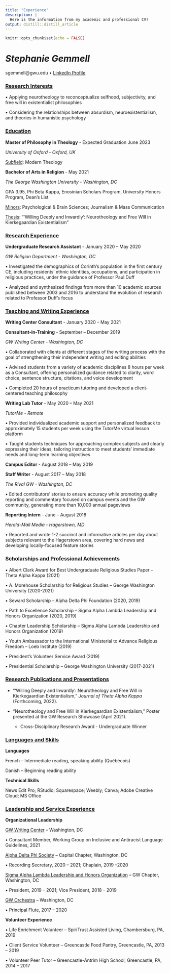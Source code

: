 ```yaml
---
title: "Experience"
description: |
  Here is the information from my academic and professional CV!
output: distill::distill_article
---
```


```r
knitr::opts_chunk$set(echo = FALSE)
```

# ***Stephanie Gemmell***

sgemmell\@gwu.edu • [LinkedIn Profile](https://www.linkedin.com/in/stephgemmell/)

### [**Research Interests**]{.ul}

• Applying neurotheology to reconceptualize selfhood, subjectivity, and free will in existentialist philosophies

• Considering the relationships between absurdism, neuroexistentialism, and theories in humanistic psychology\

### [**Education**]{.ul}

**Master of Philosophy in Theology** - Expected Graduation June 2023

*University of Oxford - Oxford, UK*

[Subfield]{.ul}: Modern Theology

**Bachelor of Arts in Religion** - May 2021

*The George Washington University - Washington, DC*

GPA 3.95, Phi Beta Kappa, Enosinian Scholars Program, University Honors Program, Dean's List

[Minors]{.ul}: Psychological & Brain Sciences; Journalism & Mass Communication

[Thesis]{.ul}: "'Willing Deeply and Inwardly': Neurotheology and Free Will in Kierkegaardian Existentialism"

### [**Research Experience**]{.ul}

**Undergraduate Research Assistant** - January 2020 -- May 2020

*GW Religion Department - Washington, DC*

• Investigated the demographics of Corinth's population in the first century CE, including
residents' ethnic identities, occupations, and participation in religious practices, under the guidance of Professor Paul Duff

• Analyzed and synthesized findings from more than 10 academic sources published between 2003 and 2016 to understand the evolution of research related to Professor Duff's focus

###  [**Teaching and Writing Experience**]{.ul}

**Writing Center Consultant** - January 2020 -- May 2021

**Consultant-in-Training** - September -- December 2019

*GW Writing Center - Washington, DC*

• Collaborated with clients at different stages of the writing process with the goal of strengthening their independent writing and editing abilities

• Advised students from a variety of academic disciplines 8 hours per week as a Consultant, offering personalized guidance related to clarity, word choice, sentence structure, citations, and voice
development

• Completed 20 hours of practicum tutoring and developed a client-centered teaching philosophy

**Writing Lab Tutor** - May 2020 -- May 2021

*TutorMe - Remote*

• Provided individualized academic support and personalized feedback to approximately 15 students per week using the TutorMe virtual lesson platform

• Taught students techniques for approaching complex subjects and clearly expressing their ideas, tailoring instruction to meet students' immediate needs and long-term learning objectives

**Campus Editor** - August 2018 -- May 2019

**Staff Writer** - August 2017 -- May 2018

*The Rival GW - Washington, DC*

• Edited contributors' stories to ensure accuracy while promoting quality reporting and commentary focused on campus events and the GW community, generating more than 10,000 annual pageviews

**Reporting Intern** - June -- August 2018

*Herald-Mail Media - Hagerstown, MD*

• Reported and wrote 1-2 succinct and informative articles per day about subjects relevant to the Hagerstown area, covering hard news and developing locally-focused feature stories

### [**Scholarships and Professional Achievements**]{.ul}

• Albert Clark Award for Best Undergraduate Religious Studies Paper -- Theta Alpha Kappa (2021)

• A. Morehouse Scholarship for Religious Studies -- George Washington University (2020-2021)

• Seward Scholarship -- Alpha Delta Phi Foundation (2020, 2019)

• Path to Excellence Scholarship -- Sigma Alpha Lambda Leadership and Honors Organization (2020, 2019)

• Chapter Leadership Scholarship -- Sigma Alpha Lambda Leadership and Honors Organization (2019)

• Youth Ambassador to the International Ministerial to Advance Religious Freedom -- Loeb Institute (2019)

• President's Volunteer Service Award (2019)

• Presidential Scholarship -- George Washington University (2017-2021)\

### [**Research Publications and Presentations**]{.ul}

-   "'Willing Deeply and Inwardly': Neurotheology and Free Will in Kierkegaardian Existentialism," *Journal of Theta Alpha Kappa* (Forthcoming, 2022).

-   "Neurotheology and Free Will in Kierkegaardian Existentialism," Poster presented at the GW Research Showcase (April 2021).

    -   Cross-Disciplinary Research Award - Undergraduate Winner

### [**Languages and Skills**]{.ul}

**Languages**

French -- Intermediate reading, speaking ability (Québécois)

Danish -- Beginning reading ability

**Technical Skills**

News Edit Pro; RStudio; Squarespace; Weebly; Canva; Adobe Creative Cloud; MS Office

### [**Leadership and Service Experience**]{.ul}

**Organizational Leadership**

[GW Writing Center]{.ul} -- Washington, DC

• Consultant Member, Working Group on Inclusive and Antiracist Language Guidelines, 2021

[Alpha Delta Phi Society]{.ul} -- Capital Chapter, Washington, DC

• Recording Secretary, 2020 -- 2021; Chaplain, 2019 --2020

[Sigma Alpha Lambda Leadership and Honors Organization]{.ul} -- GW Chapter, Washington, DC

• President, 2019 -- 2021; Vice President, 2018 -- 2019

[GW Orchestra]{.ul} -- Washington, DC

• Principal Flute, 2017 -- 2020

**Volunteer Experience**

• Life Enrichment Volunteer -- SpiriTrust Assisted Living, Chambersburg, PA, 2019

• Client Service Volunteer -- Greencastle Food Pantry, Greencastle, PA, 2013 -- 2019

• Volunteer Peer Tutor -- Greencastle-Antrim High School, Greencastle, PA, 2014 -- 2017

